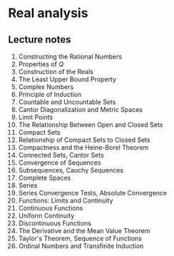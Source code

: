 # Real analysis

## Lecture notes
1. <Link to="./l1">Constructing the Rational Numbers</Link>
2. Properties of $Q$
3. Construction of the Reals
4. The Least Upper Bound Property
5. Complex Numbers
6. Principle of Induction
7. Countable and Uncountable Sets
8. Cantor Diagonalization and Metric Spaces
9. Limit Points
10. The Relationship Between Open and Closed Sets
11. Compact Sets
12. Relationship of Compact Sets to Closed Sets
13. Compactness and the Heine-Borel Theorem
14. Connected Sets, Cantor Sets
15. Convergence of Sequences
16. Subsequences, Cauchy Sequences
17. Complete Spaces
18. Series
19. Series Convergence Tests, Absolute Convergence
20. Functions: Limits and Continuity
21. Continuous Functions
22. Uniform Continuity
23. Discontinuous Functions
24. The Derivative and the Mean Value Theorem
25. Taylor's Theorem, Sequence of Functions
26. Ordinal Numbers and Transfinite Induction